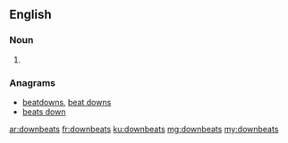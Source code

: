 ==English==

===Noun===
{{head|en|noun plural form}}

# {{plural of|downbeat|lang=en}}

===Anagrams===
* [[beatdowns#English|beatdowns]], [[beat downs#English|beat downs]]
* [[beats down#English|beats down]]

[[ar:downbeats]]
[[fr:downbeats]]
[[ku:downbeats]]
[[mg:downbeats]]
[[my:downbeats]]